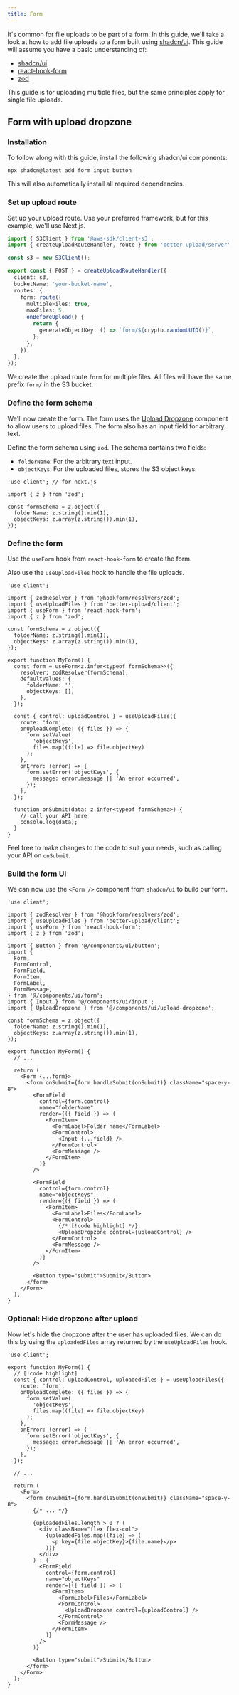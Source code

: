 ```yaml
---
title: Form
---
```


It's common for file uploads to be part of a form. In this guide, we'll take a look at how to add file uploads to a form built using [shadcn/ui](https://ui.shadcn.com/docs/components/form). This guide will assume you have a basic understanding of:

- [shadcn/ui](https://ui.shadcn.com/docs/components/form)
- [react-hook-form](https://react-hook-form.com)
- [zod](https://zod.dev)

This guide is for uploading multiple files, but the same principles apply for single file uploads.

## Form with upload dropzone

<Steps>

<Step>

### Installation

To follow along with this guide, install the following shadcn/ui components:

```package-install
npx shadcn@latest add form input button
```

This will also automatically install all required dependencies.

</Step>

<Step>

### Set up upload route

Set up your upload route. Use your preferred framework, but for this example, we'll use Next.js.

```ts title="app/api/upload/route.ts"
import { S3Client } from '@aws-sdk/client-s3';
import { createUploadRouteHandler, route } from 'better-upload/server';

const s3 = new S3Client();

export const { POST } = createUploadRouteHandler({
  client: s3,
  bucketName: 'your-bucket-name',
  routes: {
    form: route({
      multipleFiles: true,
      maxFiles: 5,
      onBeforeUpload() {
        return {
          generateObjectKey: () => `form/${crypto.randomUUID()}`,
        };
      },
    }),
  },
});
```

We create the upload route `form` for multiple files. All files will have the same prefix `form/` in the S3 bucket.

</Step>

<Step>

### Define the form schema

We'll now create the form. The form uses the [Upload Dropzone](/components/upload-dropzone) component to allow users to upload files. The form also has an input field for arbitrary text.

Define the form schema using `zod`. The schema contains two fields:

- `folderName`: For the arbitrary text input.
- `objectKeys`: For the uploaded files, stores the S3 object keys.

```tsx title="components/my-form.tsx"
'use client'; // for next.js

import { z } from 'zod';

const formSchema = z.object({
  folderName: z.string().min(1),
  objectKeys: z.array(z.string()).min(1),
});
```

</Step>

<Step>

### Define the form

Use the `useForm` hook from `react-hook-form` to create the form.

Also use the `useUploadFiles` hook to handle the file uploads.

```tsx
'use client';

import { zodResolver } from '@hookform/resolvers/zod';
import { useUploadFiles } from 'better-upload/client';
import { useForm } from 'react-hook-form';
import { z } from 'zod';

const formSchema = z.object({
  folderName: z.string().min(1),
  objectKeys: z.array(z.string()).min(1),
});

export function MyForm() {
  const form = useForm<z.infer<typeof formSchema>>({
    resolver: zodResolver(formSchema),
    defaultValues: {
      folderName: '',
      objectKeys: [],
    },
  });

  const { control: uploadControl } = useUploadFiles({
    route: 'form',
    onUploadComplete: ({ files }) => {
      form.setValue(
        'objectKeys',
        files.map((file) => file.objectKey)
      );
    },
    onError: (error) => {
      form.setError('objectKeys', {
        message: error.message || 'An error occurred',
      });
    },
  });

  function onSubmit(data: z.infer<typeof formSchema>) {
    // call your API here
    console.log(data);
  }
}
```

Feel free to make changes to the code to suit your needs, such as calling your API on `onSubmit`.

</Step>

<Step>

### Build the form UI

We can now use the `<Form />` component from `shadcn/ui` to build our form.

```tsx
'use client';

import { zodResolver } from '@hookform/resolvers/zod';
import { useUploadFiles } from 'better-upload/client';
import { useForm } from 'react-hook-form';
import { z } from 'zod';

import { Button } from '@/components/ui/button';
import {
  Form,
  FormControl,
  FormField,
  FormItem,
  FormLabel,
  FormMessage,
} from '@/components/ui/form';
import { Input } from '@/components/ui/input';
import { UploadDropzone } from '@/components/ui/upload-dropzone';

const formSchema = z.object({
  folderName: z.string().min(1),
  objectKeys: z.array(z.string()).min(1),
});

export function MyForm() {
  // ...

  return (
    <Form {...form}>
      <form onSubmit={form.handleSubmit(onSubmit)} className="space-y-8">
        <FormField
          control={form.control}
          name="folderName"
          render={({ field }) => (
            <FormItem>
              <FormLabel>Folder name</FormLabel>
              <FormControl>
                <Input {...field} />
              </FormControl>
              <FormMessage />
            </FormItem>
          )}
        />

        <FormField
          control={form.control}
          name="objectKeys"
          render={({ field }) => (
            <FormItem>
              <FormLabel>Files</FormLabel>
              <FormControl>
                {/* [!code highlight] */}
                <UploadDropzone control={uploadControl} />
              </FormControl>
              <FormMessage />
            </FormItem>
          )}
        />

        <Button type="submit">Submit</Button>
      </form>
    </Form>
  );
}
```

</Step>

<Step>

### Optional: Hide dropzone after upload

Now let's hide the dropzone after the user has uploaded files. We can do this by using the `uploadedFiles` array returned by the `useUploadFiles` hook.

```tsx
'use client';

export function MyForm() {
  // [!code highlight]
  const { control: uploadControl, uploadedFiles } = useUploadFiles({
    route: 'form',
    onUploadComplete: ({ files }) => {
      form.setValue(
        'objectKeys',
        files.map((file) => file.objectKey)
      );
    },
    onError: (error) => {
      form.setError('objectKeys', {
        message: error.message || 'An error occurred',
      });
    },
  });

  // ...

  return (
    <Form>
      <form onSubmit={form.handleSubmit(onSubmit)} className="space-y-8">
        {/* ... */}

        {uploadedFiles.length > 0 ? (
          <div className="flex flex-col">
            {uploadedFiles.map((file) => (
              <p key={file.objectKey}>{file.name}</p>
            ))}
          </div>
        ) : (
          <FormField
            control={form.control}
            name="objectKeys"
            render={({ field }) => (
              <FormItem>
                <FormLabel>Files</FormLabel>
                <FormControl>
                  <UploadDropzone control={uploadControl} />
                </FormControl>
                <FormMessage />
              </FormItem>
            )}
          />
        )}

        <Button type="submit">Submit</Button>
      </form>
    </Form>
  );
}
```

</Step>

</Steps>
